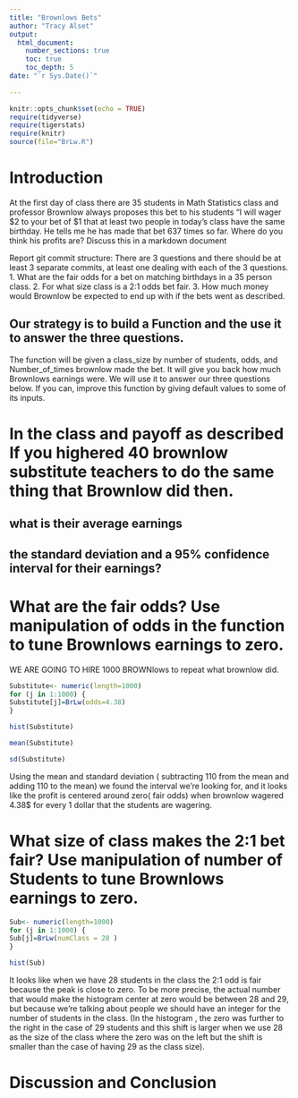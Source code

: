 ```yaml
---
title: "Brownlows Bets"
author: "Tracy Alset"
output: 
  html_document:
    number_sections: true
    toc: true
    toc_depth: 5
date: "`r Sys.Date()`"    
    
---
```

```r
knitr::opts_chunk$set(echo = TRUE)
require(tidyverse)
require(tigerstats)
require(knitr)
source(file="BrLw.R")
```


<!-- We recommend you use git branches -- create a separate branch for each major section i.e. Introduction, Methods, Results, Inferential Results, and Discussion and Conclusions - leave the YAML block untouched until the final merge where you put in your own name !-->

# Introduction

<!--In this section you explain what you are trying to show.  Where did the data come from?  What is the research or other question you are trying to answer?!-->

 At the first day of class there are 35 students in Math Statistics class and professor Brownlow always proposes this bet to his students "I will wager $2 to your bet of $1 that at least two people in today's class have  the same birthday.  He tells me he has made that bet 637 times so far. Where do you think his profits are? Discuss this in a markdown document
 
Report git commit structure:
There are 3 questions and there should be at least 3 separate commits, at least one dealing with each of the 3 questions.
1. What are the fair odds for a bet on matching birthdays in a 35 person class.
2. For what size class is a 2:1 odds bet fair.
3. How much money would Brownlow be expected to end up with if the bets went as described.

## Our strategy is to build a Function and the use it to answer the three questions. 

The function will be given a class_size by number of students, odds, and Number_of_times brownlow made the bet.  It will give you back how much Brownlows earnings were. We will use it to answer our three questions below. If you can, improve this function by giving default values to some of its inputs. 

# In the class and payoff as described  If you highered 40 brownlow substitute teachers to do the same thing that Brownlow did then.
## what is their average earnings
## the standard deviation and a 95% confidence interval for their earnings?
  
<!--Explain and display your method of coming up with a 95% confidence interval of  professor Brownlows winnings (or losings)-->


# What are the fair odds? Use manipulation of odds in the function to tune Brownlows earnings to zero. 

WE ARE GOING TO HIRE 1000 BROWNlows to repeat what brownlow did.

```r
Substitute<- numeric(length=1000)
for (j in 1:1000) {
Substitute[j]=BrLw(odds=4.38)  
}

```

```r
hist(Substitute)
```
```r
mean(Substitute)
```
```r
sd(Substitute)
```
Using the mean and standard deviation ( subtracting 110 from the mean and adding 110 to the mean) we found the interval we're looking for, and it looks like the profit is centered around zero( fair odds) when brownlow wagered 4.38$ for every 1 dollar that the students are wagering.   


<!--Decide on your methods:  In this section explain the approach you will take to attack the issue --- how will you decide on a likely estimate of professor Brownlow's earnings or losses after 637 bets. Also explain how you construct a 95% confidence interval about your estimate of his winnings !-->




# What size of class makes the 2:1 bet fair?  Use manipulation of number of Students to tune Brownlows earnings to zero.


```r
Sub<- numeric(length=1000)
for (j in 1:1000) {
Sub[j]=BrLw(numClass = 28 )  
}

```

```r
hist(Sub)
```

It looks like when we have 28 students in the class the 2:1 odd is fair because the peak is close to zero. To be more precise, the actual number that would make the histogram center at zero would be between 28 and 29, but because we're talking about people we should have an integer for the number of students in the class. (In the histogram , the zero was further to the right in the case of 29 students and this shift is larger when we use 28 as the size of the class where the zero was on the left but the shift is smaller than the case of having 29 as the class size).

<!--Explain and display the results of your method of coming up with the estimate of professor Brownlows betting profits!-->








# Discussion and Conclusion

<!--Discussion and conclusion here.  If professor Brownlow is consistantly making or losing money how could he change his payout so that his profits center on zero?  Also discuss what size his class should be in order to have his current scheme balance at zero profit.!-->

